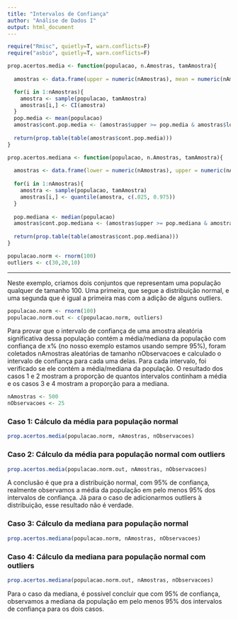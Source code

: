 ```yaml
---
title: "Intervalos de Confiança"
author: "Análise de Dados I"
output: html_document
---
```


```r
require("Rmisc", quietly=T, warn.conflicts=F)
require("asbio", quietly=T, warn.conflicts=F)
```

```r

prop.acertos.media <- function(populacao, n.Amostras, tamAmostra){
  
  amostras <- data.frame(upper = numeric(nAmostras), mean = numeric(nAmostras), lower = numeric(nAmostras))

  for(i in 1:nAmostras){
    amostra <- sample(populacao, tamAmostra)
    amostras[i,] <- CI(amostra)
  }
  pop.media <- mean(populacao)
  amostras$cont.pop.media <- (amostras$upper >= pop.media & amostras$lower <= pop.media)
  
  return(prop.table(table(amostras$cont.pop.media)))
}

prop.acertos.mediana <- function(populacao, n.Amostras, tamAmostra){
  
  amostras <- data.frame(lower = numeric(nAmostras), upper = numeric(nAmostras))
  
  for(i in 1:nAmostras){
    amostra <- sample(populacao, tamAmostra)
    amostras[i,] <- quantile(amostra, c(.025, 0.975))
  }
  
  pop.mediana <- median(populacao)
  amostras$cont.pop.mediana <- (amostras$upper >= pop.mediana & amostras$lower <= pop.mediana)
  
  return(prop.table(table(amostras$cont.pop.mediana)))
}

populacao.norm <- rnorm(100)
outliers <- c(30,20,10)
```

-------------------------------------

Neste exemplo, criamos dois conjuntos que representam uma população qualquer de tamanho 100. Uma primeira, que segue a distribuição normal, e uma segunda que é igual a primeira mas com a adição de alguns outliers.

```r
populacao.norm <- rnorm(100)
populacao.norm.out <- c(populacao.norm, outliers)
```

Para provar que o intervalo de confiança de uma amostra aleatória significativa dessa população contém a média/mediana da população com confiança de x% (no nosso exemplo estamos usando sempre 95%), foram coletados nAmostras aleatórias de tamanho nObservacoes e calculado o intervalo de confiança para cada uma delas. Para cada intervalo, foi verificado se ele contém a média/mediana da população. O resultado dos casos 1 e 2 mostram a proporção de quantos intervalos continham a média e os casos 3 e 4 mostram a proporção para a mediana.

```r
nAmostras <- 500
nObservacoes <- 25
```

### Caso 1: Cálculo da média para população normal

```r
prop.acertos.media(populacao.norm, nAmostras, nObservacoes)
```

### Caso 2: Cálculo da média para população normal com outliers
```r
prop.acertos.media(populacao.norm.out, nAmostras, nObservacoes)
```

A conclusão é que pra a distribuição normal, com 95% de confiança, realmente observamos a média da população em pelo menos 95% dos intervalos de confiança. Já para o caso de adicionarmos outliers à distribuição, esse resultado não é verdade.

### Caso 3: Cálculo da mediana para população normal
```r
prop.acertos.mediana(populacao.norm, nAmostras, nObservacoes)
```

### Caso 4: Cálculo da mediana para população normal com outliers
```r
prop.acertos.mediana(populacao.norm.out, nAmostras, nObservacoes)
```

Para o caso da mediana, é possível concluir que com 95% de confiança, observamos a mediana da população em pelo menos 95% dos intervalos de confiança para os dois casos.
